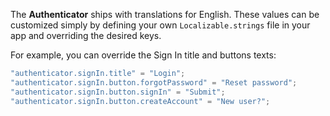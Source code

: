 
The **Authenticator** ships with translations for English. These values can be customized simply by defining your own `Localizable.strings` file in your app and overriding the desired keys.

For example, you can override the Sign In title and buttons texts:

```swift
"authenticator.signIn.title" = "Login";
"authenticator.signIn.button.forgotPassword" = "Reset password";
"authenticator.signIn.button.signIn" = "Submit";
"authenticator.signIn.button.createAccount" = "New user?";
```
